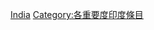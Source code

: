{{Emptycat}}
{{Articles by Importance|topic=印度|project=印度|format=toc}}

[[Category:高重要度条目|India]]
[[Category:各重要度印度條目‎|Category:各重要度印度條目‎]]